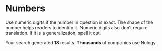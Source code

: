 
# Numbers

Use numeric digits if the number in question is exact. The shape of the number helps readers to identify it. Numeric digits also don’t require translation. If it is a generalization, spell it out.

<YesExample>
  <Text>
    Your search generated <strong>18</strong> results.
  </Text>
</YesExample>
<YesExample>
  <Text>
    <strong>Thousands</strong> of companies use Nulogy.
  </Text>
</YesExample>

